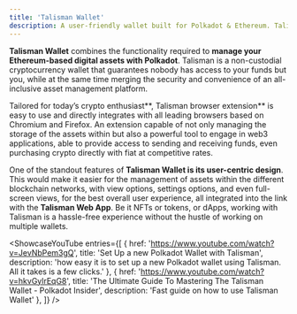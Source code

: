 ```yaml
---
title: 'Talisman Wallet'
description: A user-friendly wallet built for Polkadot & Ethereum. Talisman makes web3 simple for beginners and unlocks superpowers for pros.
---
```






**Talisman Wallet** combines the functionality required to **manage your Ethereum-based digital assets with Polkadot**. Talisman is a non-custodial cryptocurrency wallet that guarantees nobody has access to your funds but you, while at the same time merging the security and convenience of an all-inclusive asset management platform.

Tailored for today’s crypto enthusiast**, Talisman browser extension** is easy to use and directly integrates with all leading browsers based on Chromium and Firefox. An extension capable of not only managing the storage of the assets within but also a powerful tool to engage in web3 applications, able to provide access to sending and receiving funds, even purchasing crypto directly with fiat at competitive rates.

One of the standout features of **Talisman Wallet is its user-centric design**. This would make it easier for the management of assets within the different blockchain networks, with view options, settings options, and even full-screen views, for the best overall user experience, all integrated into the link with the **Talisman Web App**. Be it NFTs or tokens, or dApps, working with Talisman is a hassle-free experience without the hustle of working on multiple wallets.

<ShowcaseYouTube
  entries={[
    {
      href: 'https://www.youtube.com/watch?v=JevNbPem3gQ',
      title: 'Set Up a new Polkadot Wallet with Talisman',
      description: 'how easy it is to set up a new Polkadot wallet using Talisman. All it takes is a few clicks.'
    },
        {
      href: 'https://www.youtube.com/watch?v=hkvGylrEqG8',
      title: 'The Ultimate Guide To Mastering The Talisman Wallet - Polkadot Insider',
      description: 'Fast guide on how to use Talisman Wallet'
    },
  ]} />